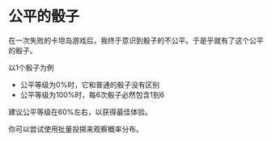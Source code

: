 # 公平的骰子

在一次失败的卡坦岛游戏后，我终于意识到骰子的不公平。于是乎就有了这个公平的骰子。

以1个骰子为例

- 公平等级为0%时，它和普通的骰子没有区别
- 公平等级为100%时，每6次骰子必然包含1到6

建议公平等级在60%左右，以获得最佳体验。

你可以尝试使用批量投掷来观察概率分布。
